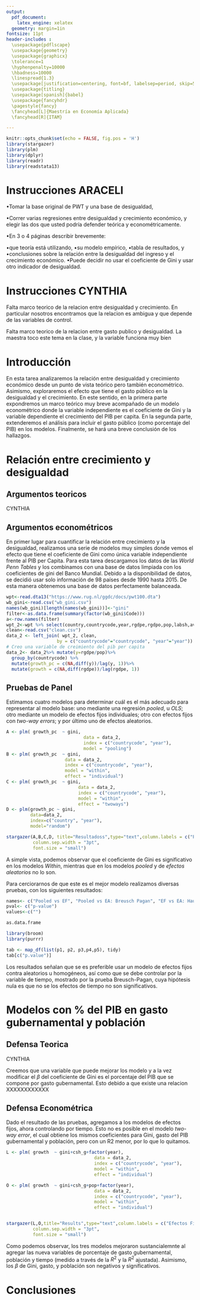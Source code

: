 ```yaml
---
output:
  pdf_document:
    latex_engine: xelatex
  geometry: margin=1in
fontsize: 11pt
header-includes :
  \usepackage{pdflscape}
  \usepackage{geometry}
  \usepackage{graphicx}
  \tolerance=1
  \hyphenpenalty=10000
  \hbadness=10000
  \linespread{1.3}
  \usepackage[justification=centering, font=bf, labelsep=period, skip=5pt]{caption} 
  \usepackage{titling}
  \usepackage[spanish]{babel}
  \usepackage{fancyhdr}
  \pagestyle{fancy}
  \fancyhead[L]{Maestría en Economía Aplicada}
  \fancyhead[R]{ITAM}

---
```

\begin{titlepage}
\begin{center}

\textsc{\Large Instituto Tecnológico Autónomo de México}\\[2em]

\textbf{\LARGE Bienestar y Política Social}\\[2em]


\textsc{\LARGE }\\[1em]


\textsc{\large Tarea 3 }\\[1em]

\textsc{\LARGE }\\[1em]

\textsc{\large }\\[1em]
\textsc{\LARGE }\\[1em]
\textsc{\LARGE }\\[1em]

\textsc{\large }\\[1em]
\textsc{\LARGE }\\[1em]

\textsc{\LARGE Dra. Araceli Ortega Díaz}\\[1em]

\textsc{\LARGE }\\[1em]
\textsc{\LARGE }\\[1em]

\textsc{\LARGE Marco Antonio Ramos Juárez}\\[1em]

\textsc{\large 142244}\\[1em]

\textsc{\LARGE Mayra Samantha Cervantes Bravo}\\[1em]

\textsc{\large 141371}\\[1em]

\textsc{\LARGE Cynthia Raquel Valdivia Tirado }\\[1em]

\textsc{\large 81358}\\[1em]

\end{center}

\vspace*{\fill}
\textsc{Ciudad de México \hspace*{\fill} 2021}

\end{titlepage}


\newpage


\tableofcontents

\newpage
```r
knitr::opts_chunk$set(echo = FALSE, fig.pos = 'H')
library(stargazer)
library(plm)
library(dplyr)
library(readr)
library(readstata13)
```

# Instrucciones ARACELI

•Tomar la base original de PWT y una base de desigualdad,

•Correr varias regresiones entre desigualdad y crecimiento económico, y elegir las dos que usted podría defender teórica y econométricamente.

•En 3 o 4  páginas describir brevemente:

•que teoría está utilizando, 
•su modelo empírico, 
•tabla de resultados, y 
•conclusiones sobre la relación entre la desigualdad del ingreso y el crecimiento económico. •Puede decidir no usar el coeficiente de Gini y usar otro indicador de desigualdad. 


# Instrucciones CYNTHIA

Falta marco teorico de la relacion entre desigualdad y crecimiento. En particular nosotros encontramos que la relacion es ambigua y que depende de las variables de control.

Falta marco teorico de la relacion entre gasto publico y desigualdad. La maestra toco este tema en la clase, y la variable funciona muy bien


# Introducción

En esta tarea analizaremos la relación entre desigualdad y crecimiento económico desde un punto de vista teórico pero también econométrico. Asimismo, exploraremos el efecto que tiene el gasto público en la desigualdad y el crecimiento. En este sentido, en la primera parte expondremos un marco teórico muy breve acompañado de un modelo econométrico donde la variable independiente es el coeficiente de Gini y la variable dependiente el crecimiento del PIB per capita. En la segunda parte, extenderemos el análisis para incluir el gasto público (como porcentaje del PIB) en los modelos. Finalmente, se hará una breve conclusión de los hallazgos.

# Relación entre crecimiento y desigualdad

## Argumentos teoricos

CYNTHIA

## Argumentos econométricos

En primer lugar para cuantificar la relación entre crecimiento y la desigualdad, realizamos una serie de modelos muy simples donde vemos el efecto que tiene el coeficiente de Gini como única variable independiente frente al PIB per Capita. Para esta tarea descargamos los datos de las *World Penn Tables* y los combinamos con una base de datos limpiada con los coeficientes de gini del Banco Mundial. Debido a la disponibilidad de datos, se decidió usar solo información de 98 países desde 1990 hasta 2015. De esta manera obtenemos una base de datos perfectamente balanceada. 


```r
wpt<-read.dta13("https://www.rug.nl/ggdc/docs/pwt100.dta")
wb_gini<-read.csv("wb_gini.csv")
names(wb_gini)[length(names(wb_gini))]<-"gini" 
filter<-as.data.frame(summary(factor(wb_gini$Code)))
a<-row.names(filter)
wpt_2<-wpt %>% select(country,countrycode,year,rgdpe,rgdpo,pop,labsh,avh,hc,csh_i,csh_g)%>% filter(countrycode %in% a)%>% filter(year > 1989)%>% filter(year < 2016)
clean<-read.csv("clean.csv")
data_2 <- left_join( wpt_2, clean,
                   by = c("countrycode"="countrycode", "year"="year"))
# Creo una variable de creimiento del pib per capita
data_2<- data_2%>% mutate(y=rgdpe/pop)%>% 
  group_by(countrycode) %>%
  mutate(growth_pc = c(NA,diff(y))/lag(y, 1))%>% 
  mutate(growth = c(NA,diff(rgdpe))/lag(rgdpe, 1))
```

## Pruebas de Panel

Estimamos cuatro modelos para determinar cuál es el más adecuado para representar al modelo base: uno mediante una regresión *pooled*, u *OLS*; otro mediante un modelo de efectos fijos individuales; otro con efectos fijos con *two-way errors*; y por último uno de efectos aleatorios.

```r
A <- plm( growth_pc  ~ gini, 
                             data = data_2,
                             index = c("countrycode", "year"), 
                             model = "pooling")
B <- plm( growth_pc  ~ gini, 
                      data = data_2,
                      index = c("countrycode", "year"), 
                      model = "within",
                      effect = "individual")
C <- plm( growth_pc  ~ gini, 
                           data = data_2,
                           index = c("countrycode", "year"), 
                           model = "within",
                           effect = "twoways")
D <- plm(growth_pc ~ gini, 
         data=data_2, 
         index=c("country", "year"), 
         model="random")

stargazer(A,B,C,D, title="Resultadoss",type="text",column.labels = c("Pooled","Efectos Fijos (individuales)", "Efectos fijos (twoways)","Efectos aleatorios"), out.header=FALSE,
          column.sep.width = "3pt", 
          font.size = "small")
```

A simple vista, podemos observar que el coeficiente de Gini es significativo en los modelos *Within*, mientras que en los modelos *pooled* y de *efectos aleatorios* no lo son. 

Para cerciorarnos de que este es el mejor modelo realizamos diversas pruebas, con los siguientes resultados:


```r

names<- c("Pooled vs EF", "Pooled vs EA: Breusch Pagan", "EF vs EA: Hausman","EF vs EA: Mundlak", "EF en el tiempo: Breusch Pagan")
pval<- c("p-value")
values<-c("")

as.data.frame
```
```r
library(broom)
library(purrr)

tab <- map_df(list(p1, p2, p3,p4,p5), tidy)
tab[c("p.value")]

```
Los resultados señalan que se es preferible usar un modelo de efectos fijos contra aleatorios u homogéneos, así como que se debe controlar por la variable de tiempo, mostrado por la prueba Breusch-Pagan, cuya hipótesis nula es que no se los efectos de tiempo no son significativos. 


# Modelos con % del PIB en gasto gubernamental y población

## Defensa Teorica
CYNTHIA

Creemos que una variable que puede mejorar los modelo y a la vez modificar el $\beta$ del coeficiente de Gini es el porcentaje del PIB que se compone por gasto gubernamental. Esto debido a que existe una relacion XXXXXXXXXXXX 

## Defensa Econométrica

Dado el resultado de las pruebas, agregamos a los modelos de efectos fijos, ahora controlando por tiempo. Esto no es posible en el modelo *two-way error*, el cual obtiene los mismos coeficientes para Gini, gasto del PIB gubernamental y población, pero con un R2 menor, por lo que lo quitamos. 

```r

L <- plm( growth  ~ gini+csh_g+factor(year), 
                                 data = data_2,
                                 index = c("countrycode", "year"), 
                                 model = "within",
                                 effect = "individual")

O <- plm( growth  ~ gini+csh_g+pop+factor(year), 
                                 data = data_2,
                                 index = c("countrycode", "year"), 
                                 model = "within",
                                 effect = "individual")


stargazer(L,O,title="Results",type="text",column.labels = c("Efectos Fijos (individuales)", "Efectos fijos (individuales)"), out.header=FALSE,
          column.sep.width = "3pt", 
          font.size = "small")
```

Como podemos observar, los tres modelos mejoraron sustancialemnte al agregar las nueva variables de porcentaje de gasto gubernamental, población y tiempo (medido a través de la $R^2$ y la $R^2$ ajustada). Asimismo, los $\beta$ de Gini, gasto, y población son negativos y significativos. 


# Conclusiones



